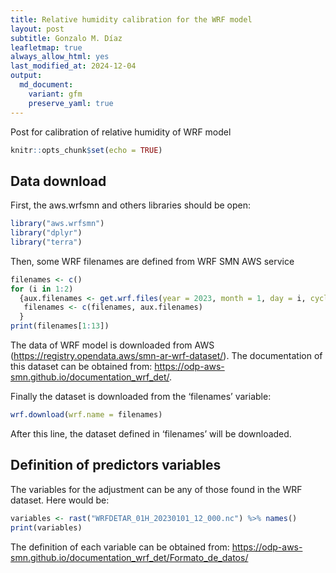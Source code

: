 ```yaml
---
title: Relative humidity calibration for the WRF model
layout: post
subtitle: Gonzalo M. Díaz
leafletmap: true
always_allow_html: yes
last_modified_at: 2024-12-04
output: 
  md_document:
    variant: gfm
    preserve_yaml: true
---
```


Post for calibration of relative humidity of WRF model

```r
knitr::opts_chunk$set(echo = TRUE)
```

## Data download

First, the aws.wrfsmn and others libraries should be open:
```r
library("aws.wrfsmn")
library("dplyr")
library("terra")
```

Then, some WRF filenames are defined from WRF SMN AWS service
```r
filenames <- c()
for (i in 1:2)
  {aux.filenames <- get.wrf.files(year = 2023, month = 1, day = i, cycle = 12, time = "01H")
   filenames <- c(filenames, aux.filenames)
  }
print(filenames[1:13])
```

The data of WRF model is downloaded from AWS (<https://registry.opendata.aws/smn-ar-wrf-dataset/>). The documentation of this dataset can be obtained from: <https://odp-aws-smn.github.io/documentation_wrf_det/>.

Finally the dataset is downloaded from the 'filenames' variable:
```r
wrf.download(wrf.name = filenames)
```

After this line, the dataset defined in 'filenames' will be downloaded.

## Definition of predictors variables

The variables for the adjustment can be any of those found in the WRF dataset. Here would be:
```r
variables <- rast("WRFDETAR_01H_20230101_12_000.nc") %>% names()
print(variables)
```

The definition of each variable can be obtained from: <https://odp-aws-smn.github.io/documentation_wrf_det/Formato_de_datos/>

<!-- There is no limit on which variables to take, they could be more or less depending on what the user wants. -->

<!-- ## Definition of parameters of the Multiple Linear Regression -->

<!-- The data now will be trained with the 2015-01-01 to 2016-12-31 period using 'multiple.guidance' function with the *predictors.variables* vector: -->

<!-- ```{r} -->
<!-- data <- eva -->
<!-- data.training <- data[1:which(data$Dates == "2016-12-31"),] -->

<!-- ml.model <- multiple.guidance(input.data = data.training, -->
<!--                               predictand = 'evapo_obs', -->
<!--                               predictors = predictors.variables) -->
<!-- ml.model$coefficients -->
<!-- ``` -->

<!-- Now, the parameters can be used to evaluate the model in any dataset. Here it is applied to the same training period: -->
<!-- ```{r} -->
<!-- train.eval <- mg.evaluation(input.data = data.training, predictand = 'evapo_obs', -->
<!--                             predictors = predictors.variables, -->
<!--                             var.model = 'OUT_EVAP', -->
<!--                             lmodel = ml.model) -->
<!-- ``` -->

<!-- The second element of the list has the statistics parameters of the calibration: -->
<!-- ```{r} -->
<!-- train.eval[[2]] -->
<!-- ``` -->

<!-- And the plot can be visualize with 'ploting' function, but first the monthly data is calculated (for better visualization) with 'daily2monthly' function: -->
<!-- ```{r} -->
<!-- ploting(daily2monthly(data = train.eval[[1]])) -->
<!-- ``` -->

<!-- ## Calibration of evaporation soil model output for a verification dataset -->

<!-- The parameters of the previous section now are applied to the data.verification period. This period will be defined from 2017-01-01 to 2017-12-31. Then, the statistics parameters of the calibration in this dataset are shown: -->
<!-- ```{r} -->
<!-- data.verification <- data[which(data$Dates == "2017-01-01"):which(data$Dates == "2017-12-31"),] -->

<!-- verif.eval <- mg.evaluation(input.data = data.verification, predictand = 'evapo_obs', -->
<!--                             predictors = predictors.variables, -->
<!--                             var.model = 'OUT_EVAP', -->
<!--                             lmodel = ml.model) -->

<!-- verif.eval[[2]] -->
<!-- ``` -->

<!-- Finally, the monthly plot of this dataset is displayed below: -->
<!-- ```{r} -->
<!-- ploting(daily2monthly(data = verif.eval[[1]])) -->
<!-- ``` -->